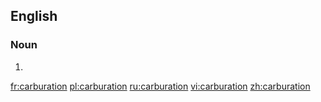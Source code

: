 ==English==

===Noun===
{{en-noun}}

# {{alternative spelling of|[[carburetion]]}}

[[fr:carburation]]
[[pl:carburation]]
[[ru:carburation]]
[[vi:carburation]]
[[zh:carburation]]